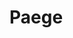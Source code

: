 
# Paege
<ProjectDetails
  region="Riverlands"
  house="House Paege"
  type="Keep"
  status="Not Started"
  warp="/warp paege"
  projectLead=""
  dateStarted="undefined"
  dateCompleted="undefined"
/>
